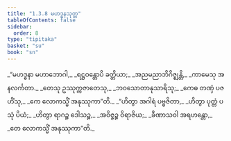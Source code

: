 ```yaml
---
title: "1.3.8 မဟဒ္ဓနသုတ္တ"
tableOfContents: false
sidebar:
  order: 8
type: "tipitaka"
basket: "su"
book: "sn"
---
```



<DynamicBreadcrumb />

<Division number="28" book="sn" e="ch" v="18" p="283">

<Paragraph number="117" type="verses" book="sn">
_“မဟဒ္ဓနာ မဟာဘောဂါ,_  
_ရဋ္ဌဝန္တောပိ ခတ္တိယာ;_  
_အညမညာဘိဂိဇ္ဈန္တိ,_  
_ကာမေသု အနလင်္ကတာ._  

</Paragraph>

<Paragraph number="118" type="verses" book="sn">
_တေသု ဥဿုက္ကဇာတေသု,_  
_ဘဝသောတာနုသာရိသု;_  
_ကေဓ တဏှံ ပဇဟိံသု,_  
_ကေ လောကသ္မိံ အနုဿုကာ”တိ._  

</Paragraph>

<Paragraph number="119" type="verses" book="sn">
_“ဟိတွာ အဂါရံ ပဗ္ဗဇိတာ,_  
_ဟိတွာ ပုတ္တံ ပသုံ ပိယံ;_  
_ဟိတွာ ရာဂဉ္စ ဒေါသဉ္စ,_  
_အဝိဇ္ဇဉ္စ ဝိရာဇိယ;_  
_ခီဏာသဝါ အရဟန္တော,_  
_တေ လောကသ္မိံ အနုဿုကာ”တိ._
</Paragraph>
</Division>